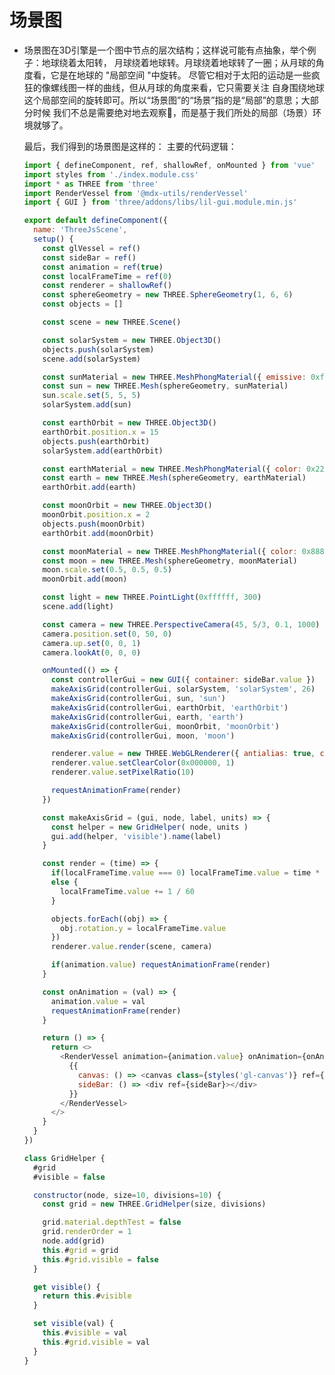 
# 场景图

* 场景图在3D引擎是一个图中节点的层次结构；这样说可能有点抽象，举个例子：地球绕着太阳转，
月球绕着地球转。月球绕着地球转了一圈；从月球的角度看，它是在地球的 "局部空间 "中旋转。
尽管它相对于太阳的运动是一些疯狂的像螺线图一样的曲线，但从月球的角度来看，它只需要关注
自身围绕地球这个局部空间的旋转即可。所以“场景图”的“场景”指的是“局部”的意思；大部分时候
我们不总是需要绝对地去观察👀，而是基于我们所处的局部（场景）环境就够了。

  <ThreeJsScene></ThreeJsScene>

  最后，我们得到的场景图是这样的：
  <ComImg alt="场景图：太阳-地月系统" src={SceneGraphImg} width="500"></ComImg>
  主要的代码逻辑：
  ```javascript
  import { defineComponent, ref, shallowRef, onMounted } from 'vue'
  import styles from './index.module.css'
  import * as THREE from 'three'
  import RenderVessel from '@mdx-utils/renderVessel'
  import { GUI } from 'three/addons/libs/lil-gui.module.min.js'

  export default defineComponent({
    name: 'ThreeJsScene',
    setup() {
      const glVessel = ref()
      const sideBar = ref()
      const animation = ref(true)
      const localFrameTime = ref(0)
      const renderer = shallowRef()
      const sphereGeometry = new THREE.SphereGeometry(1, 6, 6)
      const objects = []

      const scene = new THREE.Scene()

      const solarSystem = new THREE.Object3D()
      objects.push(solarSystem)
      scene.add(solarSystem)

      const sunMaterial = new THREE.MeshPhongMaterial({ emissive: 0xffff00 })
      const sun = new THREE.Mesh(sphereGeometry, sunMaterial)
      sun.scale.set(5, 5, 5)
      solarSystem.add(sun)

      const earthOrbit = new THREE.Object3D()
      earthOrbit.position.x = 15
      objects.push(earthOrbit)
      solarSystem.add(earthOrbit)

      const earthMaterial = new THREE.MeshPhongMaterial({ color: 0x2233ff, emissive: 0x112244 })
      const earth = new THREE.Mesh(sphereGeometry, earthMaterial)
      earthOrbit.add(earth)

      const moonOrbit = new THREE.Object3D()
      moonOrbit.position.x = 2
      objects.push(moonOrbit)
      earthOrbit.add(moonOrbit)

      const moonMaterial = new THREE.MeshPhongMaterial({ color: 0x888888, emissive: 0x222222 })
      const moon = new THREE.Mesh(sphereGeometry, moonMaterial)
      moon.scale.set(0.5, 0.5, 0.5)
      moonOrbit.add(moon)

      const light = new THREE.PointLight(0xffffff, 300)
      scene.add(light)

      const camera = new THREE.PerspectiveCamera(45, 5/3, 0.1, 1000)
      camera.position.set(0, 50, 0)
      camera.up.set(0, 0, 1)
      camera.lookAt(0, 0, 0)

      onMounted(() => {
        const controllerGui = new GUI({ container: sideBar.value })
        makeAxisGrid(controllerGui, solarSystem, 'solarSystem', 26)
        makeAxisGrid(controllerGui, sun, 'sun')
        makeAxisGrid(controllerGui, earthOrbit, 'earthOrbit')
        makeAxisGrid(controllerGui, earth, 'earth')
        makeAxisGrid(controllerGui, moonOrbit, 'moonOrbit')
        makeAxisGrid(controllerGui, moon, 'moon')

        renderer.value = new THREE.WebGLRenderer({ antialias: true, canvas: glVessel.value })
        renderer.value.setClearColor(0x000000, 1)
        renderer.value.setPixelRatio(10)

        requestAnimationFrame(render)
      })

      const makeAxisGrid = (gui, node, label, units) => {
        const helper = new GridHelper( node, units )
        gui.add(helper, 'visible').name(label)
      }

      const render = (time) => {
        if(localFrameTime.value === 0) localFrameTime.value = time * 0.001
        else {
          localFrameTime.value += 1 / 60
        }

        objects.forEach((obj) => {
          obj.rotation.y = localFrameTime.value
        })
        renderer.value.render(scene, camera)

        if(animation.value) requestAnimationFrame(render)
      }

      const onAnimation = (val) => {
        animation.value = val
        requestAnimationFrame(render)
      }

      return () => {
        return <>
          <RenderVessel animation={animation.value} onAnimation={onAnimation}>
            {{
              canvas: () => <canvas class={styles('gl-canvas')} ref={glVessel}></canvas>,
              sideBar: () => <div ref={sideBar}></div>
            }}
          </RenderVessel>
        </>
      }
    }
  })

  class GridHelper {
    #grid
    #visible = false

    constructor(node, size=10, divisions=10) {
      const grid = new THREE.GridHelper(size, divisions)

      grid.material.depthTest = false
      grid.renderOrder = 1
      node.add(grid)
      this.#grid = grid
      this.#grid.visible = false
    }

    get visible() {
      return this.#visible
    }

    set visible(val) {
      this.#visible = val
      this.#grid.visible = val
    }
  }
  ```
